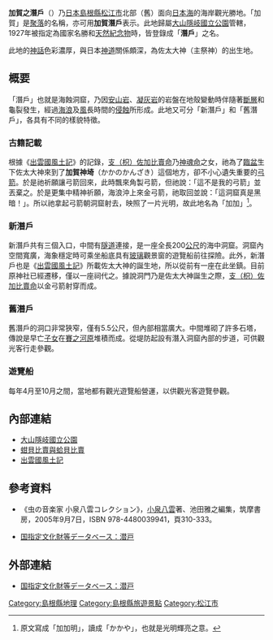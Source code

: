 '''加賀之潛戶'''（{{lang-ja|加賀の潜戸、かかのくけど}}）乃[[日本|日本]][[島根縣|島根縣]][[松江市|松江市]]北部（舊{{link-ja|島根町|島根町}}）面向[[日本海|日本海]]的海岸觀光勝地。「加賀」是[[聚落|聚落]]的名稱，亦可用'''加賀潛戶'''表示。此地歸屬[[大山隱岐國立公園|大山隱岐國立公園]]管轄，1927年被指定為國家名勝和[[天然紀念物|天然紀念物]]時，皆登錄成「'''潛戶'''」之名。

此地的[[神話|神話]]色彩濃厚，與日本[[神道|神道]]關係頗深，為佐太大神（{{link-ja|佐太神社|佐太神社}}主祭神）的出生地。

== 概要 ==
「潛戶」也就是海蝕洞窟，乃因[[安山岩|安山岩]]、[[凝灰岩|凝灰岩]]的岩盤在地殼變動時伴隨著[[斷層|斷層]]和龜裂發生，經過[[海浪|海浪]]及[[風|風]]長時間的[[侵蚀作用|侵蝕]]所形成。此地又可分「新潛戶」和「舊潛戶」，各具有不同的樣貌特徵。

=== 古籍記載 ===
根據《[[出雲國風土記|出雲國風土記]]》的記錄，[[蚶貝比賣與蛤貝比賣|支（枳）佐加比賣命]]乃[[神皇產靈尊|神魂命]]之女，祂為了[[分娩|臨盆]]生下佐太大神來到了'''加賀神埼'''（{{ja}}かかのかんざき）這個地方，卻不小心遺失重要的[[弓|弓]][[箭|箭]]。於是祂祈願讓弓箭回來，此時飄來角製弓箭，但祂說：「這不是我的弓箭」並丟棄之。於是更集中精神祈願，海浪沖上來金弓箭，祂取回並說：「這洞窟真是黑暗！」。所以祂拿起弓箭朝洞窟射去，映照了一片光明，故此地名為「加加」<ref>原文寫成「加加明」，讀成「かかや」，也就是光明輝亮之意。</ref>。

=== 新潛戶 ===
新潛戶共有三個入口，中間有[[隧道|隧道]]連接，是一座全長200[[公尺|公尺]]的海中洞窟。洞窟內空間寬廣，海象穩定時可乘坐船底具有[[玻璃|玻璃]]觀景窗的遊覽船前往探險。此外，新潛戶也是《[[出雲國風土記|出雲國風土記]]》所載佐太大神的誕生地，所以從前有一座{{link-ja|加賀神社 (松江市)|加賀神社 (松江市)|加賀神社}}在此坐鎮。目前原神社已經遷移，僅以一座祠代之。據說洞門乃是佐太大神誕生之際，[[蚶貝比賣與蛤貝比賣|支（枳）佐加比賣命]]以金弓箭射穿而成。

=== 舊潛戶 ===
舊潛戶的洞口非常狹窄，僅有5.5公尺，但內部相當廣大。中間堆砌了許多石塔，傳說是早亡[[子女|子女]]在[[三途川#賽之河原|賽之河原]]堆積而成。從堤防起設有潛入洞窟內部的步道，可供觀光客行走參觀。

=== 遊覽船 ===
每年4月至10月之間，當地都有觀光遊覽船營運，以供觀光客遊覽參觀。

== 內部連結 ==
* [[大山隱岐國立公園|大山隱岐國立公園]]
* [[蚶貝比賣與蛤貝比賣|蚶貝比賣與蛤貝比賣]]
* [[出雲國風土記|出雲國風土記]]

== 參考資料 ==
* 《虫の音楽家 小泉八雲コレクション》，[[小泉八雲|小泉八雲]]著、池田雅之編集，筑摩書房，2005年9月7日，ISBN 978-4480039941，頁310-333。
* {{ja}}[https://kunishitei.bunka.go.jp/heritage/detail/401/2161 国指定文化財等データベース：潜戸]{{Wayback|url=https://kunishitei.bunka.go.jp/heritage/detail/401/2161 |date=20191208021157 }} 
{{reflist}}

== 外部連結 ==
* {{ja}}[https://kunishitei.bunka.go.jp/heritage/detail/401/2161 国指定文化財等データベース：潜戸]{{Wayback|url=https://kunishitei.bunka.go.jp/heritage/detail/401/2161 |date=20191208021157 }} 

[[Category:島根縣地理|Category:島根縣地理]]
[[Category:島根縣旅遊景點|Category:島根縣旅遊景點]]
[[Category:松江市|Category:松江市]]